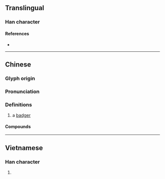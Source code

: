 {{also|貛}}
{{character info}}
==Translingual==

===Han character===
{{Han char|rn=94|rad=犬|as=18|sn=21|four=44214|canj=KHTRG|ids=⿰犭雚}}

====References====
* {{Han ref|kx=0721.210|dkj=20798|dj=1133.160|hdz=21378.030|uh=737E|ud=29566|bh=F5DD|bd=62941}}

----

==Chinese==
{{zh-forms|alt=䝔}}

===Glyph origin===
{{Han etym}}

===Pronunciation===
{{zh-pron
|m=huān
|c=fun1
|h=pfs=fôn
|md=
|mn=
|w=
|mc=y
|oc=y
|cat=n
}}

===Definitions===
{{zh-hanzi}}

# a [[badger]] {{gloss|mammal}}

====Compounds====
{{zh-der|狼獾|獾狗|沙獾|豬獾|袋獾}}

{{zh-cat|Mustelids}}

----

==Vietnamese==

===Han character===
{{vi-readings|reading=hoan|rs=犬18}}

# {{rfdef|vi|sort=犬18}}